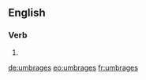 ==English==

===Verb===
{{head|en}}

# {{en-third-person singular of|umbrage}}

[[de:umbrages]]
[[eo:umbrages]]
[[fr:umbrages]]